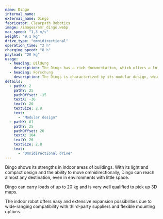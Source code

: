 ```yaml
---
name: Dingo
internal_name:
external_name: Dingo
fabricator: Clearpath Robotics
image: /images/amr_dingo.webp
max_speed: "1,3 m/s"
weight: "9,1 kg"
drive_type: "omnidirectional"
operation_time: "2 h"
charging_speed: "8 h"
payload: "20 kg"
usage:
  - heading: Bildung
    description: The Dingo has a rich documentation, which offers a lot of demos and tutorials. Those can easily be used for educational purposes and provide a carefree entry in the world of robotics.
  - heading: Forschung
    description: The Dingo is characterized by its modular design, which enables rapid adaptation to individual requirements and ensures seamless integration into specific applications. Thanks to its compatibility with a wide range of sensors and accessories from different manufacturers, smooth integration is guaranteed. The existing Robotic Operating System (ROS) offers researchers and developers an efficient way to start working with the Dingo. These outstanding features make the Dingo an optimal choice for demanding applications where flexibility, compatibility and an efficient development platform are crucial.
details:
  - pathX: 2
    pathY: 25
    pathOffset: -15
    textX: -36
    textY: 26
    textSize: 2.8
    text:
      - "Modular design"
  - pathX: 81
    pathY: 25
    pathOffset: 20
    textX: 104
    textY: 26
    textSize: 2.8
    text:
      - "Omnidirectional drive"
---
```


Dingo shows its strengths in indoor areas of buildings. With its light and compact design and the ability to move omnidirectionally, Dingo can reach almost any destination, even in environments with little space.

Dingo can carry loads of up to 20 kg and is very well qualified to pick up 3D maps.

The indoor robot offers easy and extensive expansion possibilities due to wide-ranging compatibility with third-party suppliers and flexible mounting options.
